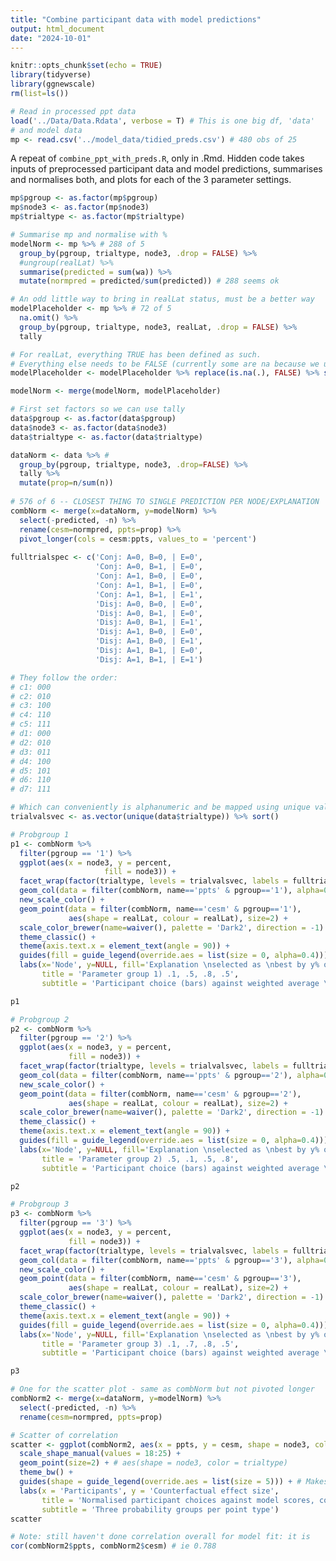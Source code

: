 ```yaml
---
title: "Combine participant data with model predictions"
output: html_document
date: "2024-10-01"
---
```


```r
knitr::opts_chunk$set(echo = TRUE)
library(tidyverse)
library(ggnewscale)
rm(list=ls())

# Read in processed ppt data
load('../Data/Data.Rdata', verbose = T) # This is one big df, 'data'
# and model data
mp <- read.csv('../model_data/tidied_preds.csv') # 480 obs of 25
```

A repeat of `combine_ppt_with_preds.R`, only in .Rmd. Hidden code takes inputs of preprocessed participant data and model predictions, summarises and normalises both, and plots for each of the 3 parameter settings.

```r
mp$pgroup <- as.factor(mp$pgroup)
mp$node3 <- as.factor(mp$node3)
mp$trialtype <- as.factor(mp$trialtype)

# Summarise mp and normalise with %
modelNorm <- mp %>% # 288 of 5
  group_by(pgroup, trialtype, node3, .drop = FALSE) %>% 
  #ungroup(realLat) %>% 
  summarise(predicted = sum(wa)) %>% 
  mutate(normpred = predicted/sum(predicted)) # 288 seems ok

# An odd little way to bring in realLat status, must be a better way
modelPlaceholder <- mp %>% # 72 of 5
  na.omit() %>% 
  group_by(pgroup, trialtype, node3, realLat, .drop = FALSE) %>% 
  tally

# For realLat, everything TRUE has been defined as such. 
# Everything else needs to be FALSE (currently some are na because we used .drop=F to get all the combinations).
modelPlaceholder <- modelPlaceholder %>% replace(is.na(.), FALSE) %>% select(-n)

modelNorm <- merge(modelNorm, modelPlaceholder)

# First set factors so we can use tally
data$pgroup <- as.factor(data$pgroup)
data$node3 <- as.factor(data$node3)
data$trialtype <- as.factor(data$trialtype)

dataNorm <- data %>% # 
  group_by(pgroup, trialtype, node3, .drop=FALSE) %>% 
  tally %>% 
  mutate(prop=n/sum(n))
  
# 576 of 6 -- CLOSEST THING TO SINGLE PREDICTION PER NODE/EXPLANATION 
combNorm <- merge(x=dataNorm, y=modelNorm) %>% 
  select(-predicted, -n) %>% 
  rename(cesm=normpred, ppts=prop) %>% 
  pivot_longer(cols = cesm:ppts, values_to = 'percent')
  
fulltrialspec <- c('Conj: A=0, B=0, | E=0',
                   'Conj: A=0, B=1, | E=0',
                   'Conj: A=1, B=0, | E=0',
                   'Conj: A=1, B=1, | E=0',
                   'Conj: A=1, B=1, | E=1',
                   'Disj: A=0, B=0, | E=0',
                   'Disj: A=0, B=1, | E=0',
                   'Disj: A=0, B=1, | E=1', 
                   'Disj: A=1, B=0, | E=0', 
                   'Disj: A=1, B=0, | E=1', 
                   'Disj: A=1, B=1, | E=0', 
                   'Disj: A=1, B=1, | E=1')

# They follow the order:
# c1: 000 
# c2: 010
# c3: 100
# c4: 110
# c5: 111
# d1: 000
# d2: 010
# d3: 011
# d4: 100
# d5: 101
# d6: 110
# d7: 111

# Which can conveniently is alphanumeric and be mapped using unique vals from the trialtype factor
trialvalsvec <- as.vector(unique(data$trialtype)) %>% sort() 

# Probgroup 1
p1 <- combNorm %>% 
  filter(pgroup == '1') %>% 
  ggplot(aes(x = node3, y = percent,
                     fill = node3)) +
  facet_wrap(factor(trialtype, levels = trialvalsvec, labels = fulltrialspec)~.) + #, scales='free_x'
  geom_col(data = filter(combNorm, name=='ppts' & pgroup=='1'), alpha=0.4) +
  new_scale_color() +
  geom_point(data = filter(combNorm, name=='cesm' & pgroup=='1'), 
             aes(shape = realLat, colour = realLat), size=2) + 
  scale_color_brewer(name=waiver(), palette = 'Dark2', direction = -1) +
  theme_classic() +
  theme(axis.text.x = element_text(angle = 90)) +
  guides(fill = guide_legend(override.aes = list(size = 0, alpha=0.4))) +
  labs(x='Node', y=NULL, fill='Explanation \nselected as \nbest by y% of \nparticipants', 
       title = 'Parameter group 1) .1, .5, .8, .5',
       subtitle = 'Participant choice (bars) against weighted average \nCESM model prediction (dots)')

p1

# Probgroup 2
p2 <- combNorm %>% 
  filter(pgroup == '2') %>% 
  ggplot(aes(x = node3, y = percent,
             fill = node3)) +
  facet_wrap(factor(trialtype, levels = trialvalsvec, labels = fulltrialspec)~.) + #, scales='free_x'
  geom_col(data = filter(combNorm, name=='ppts' & pgroup=='2'), alpha=0.4) +
  new_scale_color() +
  geom_point(data = filter(combNorm, name=='cesm' & pgroup=='2'), 
             aes(shape = realLat, colour = realLat), size=2) + 
  scale_color_brewer(name=waiver(), palette = 'Dark2', direction = -1) +
  theme_classic() +
  theme(axis.text.x = element_text(angle = 90)) +
  guides(fill = guide_legend(override.aes = list(size = 0, alpha=0.4))) +
  labs(x='Node', y=NULL, fill='Explanation \nselected as \nbest by y% of \nparticipants', 
       title = 'Parameter group 2) .5, .1, .5, .8',
       subtitle = 'Participant choice (bars) against weighted average \nCESM model prediction (dots)')

p2

# Probgroup 3
p3 <- combNorm %>% 
  filter(pgroup == '3') %>% 
  ggplot(aes(x = node3, y = percent,
             fill = node3)) +
  facet_wrap(factor(trialtype, levels = trialvalsvec, labels = fulltrialspec)~.) + #, scales='free_x'
  geom_col(data = filter(combNorm, name=='ppts' & pgroup=='3'), alpha=0.4) +
  new_scale_color() +
  geom_point(data = filter(combNorm, name=='cesm' & pgroup=='3'), 
             aes(shape = realLat, colour = realLat), size=2) + 
  scale_color_brewer(name=waiver(), palette = 'Dark2', direction = -1) +
  theme_classic() +
  theme(axis.text.x = element_text(angle = 90)) +
  guides(fill = guide_legend(override.aes = list(size = 0, alpha=0.4))) +
  labs(x='Node', y=NULL, fill='Explanation \nselected as \nbest by y% of \nparticipants', 
       title = 'Parameter group 3) .1, .7, .8, .5',
       subtitle = 'Participant choice (bars) against weighted average \nCESM model prediction (dots)')

p3

# One for the scatter plot - same as combNorm but not pivoted longer
combNorm2 <- merge(x=dataNorm, y=modelNorm) %>% 
  select(-predicted, -n) %>% 
  rename(cesm=normpred, ppts=prop)

# Scatter of correlation
scatter <- ggplot(combNorm2, aes(x = ppts, y = cesm, shape = node3, color = trialtype)) +
  scale_shape_manual(values = 18:25) +
  geom_point(size=2) + # aes(shape = node3, color = trialtype)
  theme_bw() +
  guides(shape = guide_legend(override.aes = list(size = 5))) + # Makes key symbols bigger
  labs(x = 'Participants', y = 'Counterfactual effect size',
       title = 'Normalised participant choices against model scores, cor=.78',
       subtitle = 'Three probability groups per point type')
scatter

# Note: still haven't done correlation overall for model fit: it is
cor(combNorm2$ppts, combNorm2$cesm) # ie 0.788
```
